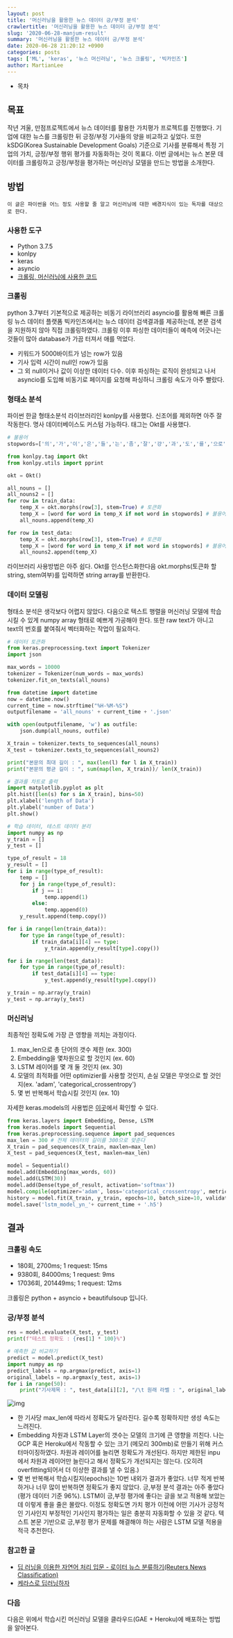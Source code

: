 ```yaml
---
layout: post
title: '머신러닝을 활용한 뉴스 데이터 긍/부정 분석'
crawlertitle: '머신러닝을 활용한 뉴스 데이터 긍/부정 분석'
slug: '2020-06-28-manjum-result'
summary: '머신러닝을 활용한 뉴스 데이터 긍/부정 분석'
date: 2020-06-28 21:20:12 +0900
categories: posts
tags: ['ML', 'keras', '뉴스 머신러닝', '뉴스 크롤링', '빅카인즈']
author: MartianLee
---
```


- 목차

## 목표

작년 겨울, 만점프로젝트에서 뉴스 데이터를 활용한 가치평가 프로젝트를 진행했다. 기업에 대한 뉴스를 크롤링한 뒤 긍정/부정 기사들의 양을 비교하고 싶었다. 또한 kSDG(Korea Sustainable Development Goals) 기준으로 기사를 분류해서 특정 기업의 가치, 긍정/부정 행위 평가를 자동화하는 것이 목표다. 이번 글에서는 뉴스 본문 데이터를 크롤링하고 긍정/부정을 평가하는 머신러닝 모델을 만드는 방법을 소개한다.

## 방법

```
이 글은 파이썬을 어느 정도 사용할 줄 알고 머신러닝에 대한 배경지식이 있는 독자를 대상으로 한다.
```

### 사용한 도구

- Python 3.7.5
- konlpy
- keras
- asyncio
- [크롤링, 머신러닝에 사용한 코드](https://github.com/MartianLee/manjum)

### 크롤링

python 3.7부터 기본적으로 제공하는 비동기 라이브러리 asyncio를 활용해 빠른 크롤링
뉴스 데이터 플랫폼 빅카인즈에서는 뉴스 데이터 검색결과를 제공하는데, 본문 검색을 지원하지 않아 직접 크롤링하였다. 크롤링 이후 파싱한 데이터들이 예측에 어긋나는 것들이 많아 database가 가끔 터져서 애를 먹었다.

- 키워드가 5000바이트가 넘는 row가 있음
- 기사 입력 시간이 null인 row가 있음
- 그 외 null이거나 값이 이상한 데이터 다수.
  이후 파싱하는 로직이 완성되고 나서 asyncio를 도입해 비동기로 페이지를 요청해 파싱하니 크롤링 속도가 아주 빨랐다.

### 형태소 분석

파이썬 한글 형태소분석 라이브러리인 konlpy를 사용했다. 신조어를 제외하면 아주 잘 작동한다. 명사 데이터베이스도 커스텀 가능하다. 태그는 Okt를 사용했다.

```python
# 불용어
stopwords=['의','가','이','은','들','는','좀','잘','걍','과','도','를','으로','자','에','와','한','하다', 'br', '/><', '/>', '.<']

from konlpy.tag import Okt
from konlpy.utils import pprint

okt = Okt()

all_nouns = []
all_nouns2 = []
for row in train_data:
    temp_X = okt.morphs(row[3], stem=True) # 토큰화
    temp_X = [word for word in temp_X if not word in stopwords] # 불용어 제거
    all_nouns.append(temp_X)

for row in test_data:
    temp_X = okt.morphs(row[3], stem=True) # 토큰화
    temp_X = [word for word in temp_X if not word in stopwords] # 불용어 제거
    all_nouns2.append(temp_X)
```

라이브러리 사용방법은 아주 쉽다. Okt를 인스턴스화한다음 okt.morphs(토큰화 할 string, stem여부)를 입력하면 string array를 반환한다.

### 데이터 모델링

형태소 분석은 생각보다 어렵지 않았다. 다음으로 텍스트 행렬을 머신러닝 모델에 학습시킬 수 있게 numpy array 형태로 예쁘게 가공해야 한다. 또한 raw text가 아니고 text의 번호를 붙여줘서 벡터화하는 작업이 필요하다.

```python
# 데이터 토큰화
from keras.preprocessing.text import Tokenizer
import json

max_words = 10000
tokenizer = Tokenizer(num_words = max_words)
tokenizer.fit_on_texts(all_nouns)

from datetime import datetime
now = datetime.now()
current_time = now.strftime("%H-%M-%S")
outputfilename = 'all_nouns' + current_time + '.json'

with open(outputfilename, 'w') as outfile:
    json.dump(all_nouns, outfile)

X_train = tokenizer.texts_to_sequences(all_nouns)
X_test = tokenizer.texts_to_sequences(all_nouns2)

print("본문의 최대 길이 : ", max(len(l) for l in X_train))
print("본문의 평균 길이 : ", sum(map(len, X_train))/ len(X_train))

# 결과를 차트로 출력
import matplotlib.pyplot as plt
plt.hist([len(s) for s in X_train], bins=50)
plt.xlabel('length of Data')
plt.ylabel('number of Data')
plt.show()

# 학습 데이터, 테스트 데이터 분리
import numpy as np
y_train = []
y_test = []

type_of_result = 18
y_result = []
for i in range(type_of_result):
    temp = []
    for j in range(type_of_result):
        if j == i:
            temp.append(1)
        else:
            temp.append(0)
    y_result.append(temp.copy())

for i in range(len(train_data)):
    for type in range(type_of_result):
        if train_data[i][4] == type:
            y_train.append(y_result[type].copy())

for i in range(len(test_data)):
    for type in range(type_of_result):
        if test_data[i][4] == type:
            y_test.append(y_result[type].copy())

y_train = np.array(y_train)
y_test = np.array(y_test)
```

### 머신러닝

최종적인 정확도에 가장 큰 영향을 끼치는 과정이다.

1. max_len으로 총 단어의 갯수 제한 (ex. 300)
2. Embedding을 몇차원으로 할 것인지 (ex. 60)
3. LSTM 레이어를 몇 개 둘 것인지 (ex. 30)
4. 모델의 최적화를 어떤 optimizier를 사용할 것인지, 손실 모델은 무엇으로 할 것인지(ex. 'adam', 'categorical_crossentropy')
5. 몇 번 반복해서 학습시킬 것인지 (ex. 10)

자세한 keras.models의 사용법은 [이곳](https://keras.io/api/)에서 확인할 수 있다.

```python
from keras.layers import Embedding, Dense, LSTM
from keras.models import Sequential
from keras.preprocessing.sequence import pad_sequences
max_len = 300 # 전체 데이터의 길이를 300으로 맞춘다
X_train = pad_sequences(X_train, maxlen=max_len)
X_test = pad_sequences(X_test, maxlen=max_len)

model = Sequential()
model.add(Embedding(max_words, 60))
model.add(LSTM(30))
model.add(Dense(type_of_result, activation='softmax'))
model.compile(optimizer='adam', loss='categorical_crossentropy', metrics=['accuracy'])
history = model.fit(X_train, y_train, epochs=10, batch_size=10, validation_split=0.1)
model.save('lstm_model_yn_'+ current_time + '.h5')
```

## 결과

### 크롤링 속도

- 180회, 2700ms; 1 request: 15ms
- 9380회, 84000ms; 1 request: 9ms
- 17036회, 201449ms; 1 request: 12ms

크롤링은 python + asyncio + beautifulsoup 입니다.

### 긍/부정 분석

```python
res = model.evaluate(X_test, y_test)
print(f"테스트 정확도 : {res[1] * 100}%")

# 예측한 값 비교하기
predict = model.predict(X_test)
import numpy as np
predict_labels = np.argmax(predict, axis=1)
original_labels = np.argmax(y_test, axis=1)
for i in range(50):
    print("기사제목 : ", test_data[i][2], "/\t 원래 라벨 : ", original_labels[i], "/\t예측한 라벨 : ", predict_labels[i])
```

![img](./contents/200629_manjum-ml/pn.png)

- 한 기사당 max_len에 따라서 정확도가 달라진다. 길수록 정확하지만 생성 속도는 느려진다.
- Embedding 차원과 LSTM Layer의 갯수는 모델의 크기에 큰 영향을 끼친다. 나는 GCP 혹은 Heroku에서 작동할 수 있는 크기 (메모리 300mb)로 만들기 위해 커스터마이징하였다. 차원과 레이어를 늘리면 정확도가 개선된다. 하지만 제한된 inpu에서 차원과 레이어만 늘린다고 해서 정확도가 개선되지는 않는다. (오히려 overfitting되어서 더 이상한 결과를 낼 수 있음.)
- 몇 번 반복해서 학습시킬지(epochs)는 10번 내외가 결과가 좋았다. 너무 적게 반복하거나 너무 많이 반복하면 정확도가 좋지 않았다.
  긍,부정 분석 결과는 아주 좋았다(평가 데이터 기준 96%). LSTM이 긍,부정 평가에 좋다는 글을 보고 적용해 보았는데 이렇게 좋을 줄은 몰랐다. 이정도 정확도면 가치 평가 이전에 어떤 기사가 긍정적인 기사인지 부정적인 기사인지 평가하는 일은 충분히 자동화할 수 있을 것 같다. 텍스트 본문 기반으로 긍,부정 평가 문제를 해결해야 하는 사람은 LSTM 모델 적용을 적극 추천한다.

### 참고한 글

- [딥 러닝을 이용한 자연어 처리 입문 - 로이터 뉴스 분류하기(Reuters News Classification)](https://wikidocs.net/22933)
- [케라스로 딥러닝하자](https://lsjsj92.tistory.com/409)

### 다음

다음은 위에서 학습시킨 머신러닝 모델을 클라우드(GAE + Heroku)에 배포하는 방법을 알아본다.
